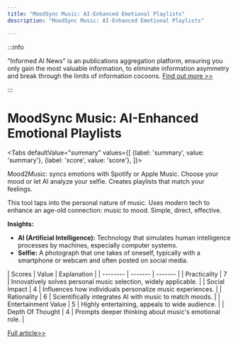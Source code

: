 ```yaml
---
title: "MoodSync Music: AI-Enhanced Emotional Playlists"
description: "MoodSync Music: AI-Enhanced Emotional Playlists"

---
```



:::info

"Informed AI News" is an publications aggregation platform, ensuring you only gain the most valuable information, to eliminate information asymmetry and break through the limits of information cocoons.  [Find out more >>](/)

:::

# MoodSync Music: AI-Enhanced Emotional Playlists


<Tabs
	defaultValue="summary"
	values={[
	{label: 'summary', value: 'summary'},
	{label: 'score', value: 'score'},
]}>
<TabItem value="summary">


Mood2Music: syncs emotions with Spotify or Apple Music. Choose your mood or let AI analyze your selfie. Creates playlists that match your feelings.

This tool taps into the personal nature of music. Uses modern tech to enhance an age-old connection: music to mood. Simple, direct, effective.

**Insights:**
- **AI (Artificial Intelligence):** Technology that simulates human intelligence processes by machines, especially computer systems.
- **Selfie:** A photograph that one takes of oneself, typically with a smartphone or webcam and often posted on social media.
</TabItem>
<TabItem value="score">
	| Scores     | Value   | Explanation |
	| -------- | ------- | ------- |
	| Practicality  | 7    | Innovatively solves personal music selection, widely applicable.    |
	| Social Impact | 4     | Influences how individuals personalize music experiences.    |
	| Rationality    | 6    | Scientifically integrates AI with music to match moods.    |
	| Entertainment Value    | 5    | Highly entertaining, appeals to wide audience.    |
	| Depth Of Thought    | 4    | Prompts deeper thinking about music's emotional role.    |
</TabItem>
</Tabs>

[Full article>>](https://www.producthunt.com/posts/mood2music)
